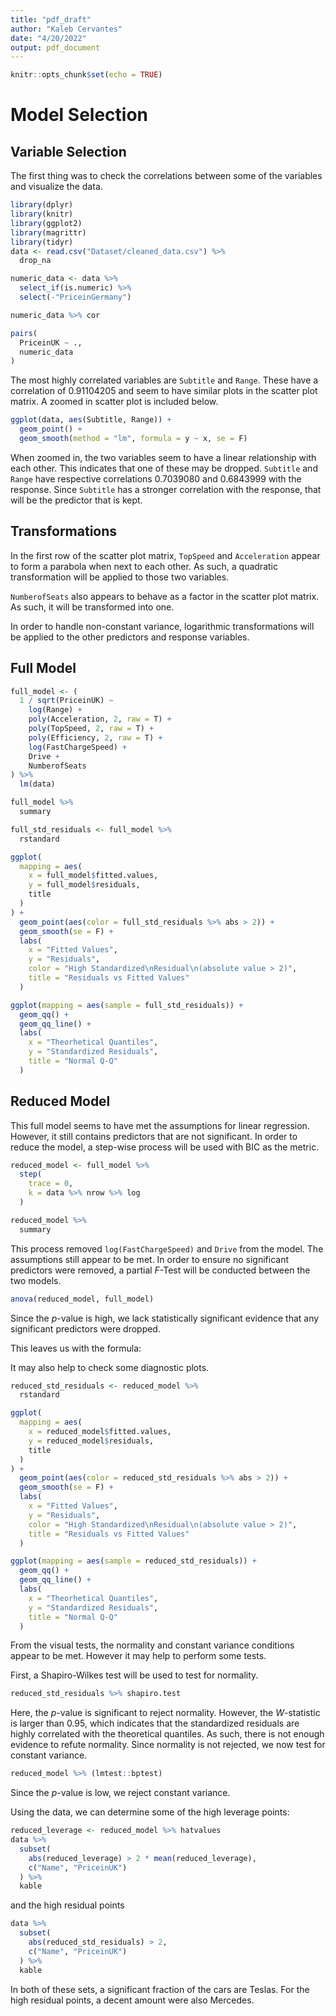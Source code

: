 ```yaml
---
title: "pdf_draft"
author: "Kaleb Cervantes"
date: "4/20/2022"
output: pdf_document
---
```


```r
knitr::opts_chunk$set(echo = TRUE)
```

# Model Selection
## Variable Selection
The first thing was to check the correlations between some of the variables and visualize the data.

```r
library(dplyr)
library(knitr)
library(ggplot2)
library(magrittr)
library(tidyr)
data <- read.csv("Dataset/cleaned_data.csv") %>%
  drop_na

numeric_data <- data %>%
  select_if(is.numeric) %>%
  select(-"PriceinGermany")

numeric_data %>% cor

pairs(
  PriceinUK ~ .,
  numeric_data
)
```

The most highly correlated variables are `Subtitle` and `Range`. These have a correlation of 0.91104205 and seem to have similar plots in the scatter plot matrix. A zoomed in scatter plot is included below.

```r
ggplot(data, aes(Subtitle, Range)) +
  geom_point() +
  geom_smooth(method = "lm", formula = y ~ x, se = F)
```

When zoomed in, the two variables seem to have a linear relationship with each other. This indicates that one of these may be dropped. `Subtitle` and `Range` have respective correlations 0.7039080 and 0.6843999 with the response. Since `Subtitle` has a stronger correlation with the response, that will be the predictor that is kept.

## Transformations
In the first row of the scatter plot matrix, `TopSpeed` and `Acceleration` appear to form a parabola when next to each other. As such, a quadratic transformation will be applied to those two variables.

`NumberofSeats` also appears to behave as a factor in the scatter plot matrix. As such, it will be transformed into one.

In order to handle non-constant variance, logarithmic transformations will be applied to the other predictors and response variables.

## Full Model
```r
full_model <- (
  1 / sqrt(PriceinUK) ~
    log(Range) +
    poly(Acceleration, 2, raw = T) +
    poly(TopSpeed, 2, raw = T) +
    poly(Efficiency, 2, raw = T) +
    log(FastChargeSpeed) +
    Drive +
    NumberofSeats
) %>%
  lm(data)

full_model %>%
  summary

full_std_residuals <- full_model %>%
  rstandard

ggplot(
  mapping = aes(
    x = full_model$fitted.values,
    y = full_model$residuals,
    title
  )
) +
  geom_point(aes(color = full_std_residuals %>% abs > 2)) +
  geom_smooth(se = F) +
  labs(
    x = "Fitted Values",
    y = "Residuals",
    color = "High Standardized\nResidual\n(absolute value > 2)",
    title = "Residuals vs Fitted Values"
  )

ggplot(mapping = aes(sample = full_std_residuals)) +
  geom_qq() +
  geom_qq_line() +
  labs(
    x = "Theorhetical Quantiles",
    y = "Standardized Residuals",
    title = "Normal Q-Q"
  )
```

## Reduced Model
This full model seems to have met the assumptions for linear regression. However, it still contains predictors that are not significant. In order to reduce the model, a step-wise process will be used with BIC as the metric.

```r
reduced_model <- full_model %>%
  step(
    trace = 0,
    k = data %>% nrow %>% log
  )

reduced_model %>%
  summary
```

This process removed `log(FastChargeSpeed)` and `Drive` from the model. The assumptions still appear to be met. In order to ensure no significant predictors were removed, a partial $F$-Test will be conducted between the two models.

```r
anova(reduced_model, full_model)
```

Since the $p$-value is high, we lack statistically significant evidence that any significant predictors were dropped.

This leaves us with the formula:

\begin{align*}
\ln \texttt{PriceinUK} &= \beta_0 \\
&+ \beta_1 \ln \texttt{Subtitle} \\
&+ \beta_2 \texttt{Acceleration} + \beta_3 \texttt{Acceleration}^2 \\
&+ \beta_4 \texttt{TopSpeed} + \beta_5 \texttt{TopSpeed}^2 \\
&+ \beta_6 \ln \texttt{Efficiency} \\
&+ \beta_7 \left( \texttt{NumberofSeats} == 5 \right) + \beta_8 \left( \texttt{NumberofSeats} == 7 \right) \\
&+ \epsilon
\end{align*}

It may also help to check some diagnostic plots.

```r
reduced_std_residuals <- reduced_model %>%
  rstandard

ggplot(
  mapping = aes(
    x = reduced_model$fitted.values,
    y = reduced_model$residuals,
    title
  )
) +
  geom_point(aes(color = reduced_std_residuals %>% abs > 2)) +
  geom_smooth(se = F) +
  labs(
    x = "Fitted Values",
    y = "Residuals",
    color = "High Standardized\nResidual\n(absolute value > 2)",
    title = "Residuals vs Fitted Values"
  )

ggplot(mapping = aes(sample = reduced_std_residuals)) +
  geom_qq() +
  geom_qq_line() +
  labs(
    x = "Theorhetical Quantiles",
    y = "Standardized Residuals",
    title = "Normal Q-Q"
  )
```

From the visual tests, the normality and constant variance conditions appear to be met. However it may help to perform some tests.

First, a Shapiro-Wilkes test will be used to test for normality.

```r
reduced_std_residuals %>% shapiro.test
```

Here, the $p$-value is significant to reject normality. However, the $W$-statistic is larger than 0.95, which indicates that the standardized residuals are highly correlated with the theoretical quantiles. As such, there is not enough evidence to refute normality. Since normality is not rejected, we now test for constant variance.

```r
reduced_model %>% (lmtest::bptest)
```

Since the $p$-value is low, we reject constant variance.

Using the data, we can determine some of the high leverage points:

```r
reduced_leverage <- reduced_model %>% hatvalues
data %>%
  subset(
    abs(reduced_leverage) > 2 * mean(reduced_leverage),
    c("Name", "PriceinUK")
  ) %>%
  kable
```

and the high residual points

```r
data %>%
  subset(
    abs(reduced_std_residuals) > 2,
    c("Name", "PriceinUK")
  ) %>%
  kable
```

In both of these sets, a significant fraction of the cars are Teslas. For the high residual points, a decent amount were also Mercedes.
